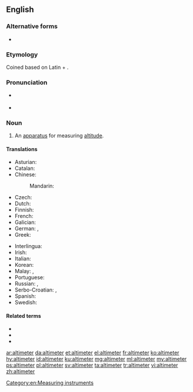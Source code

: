 ==English==

===Alternative forms===
* {{l|en|altimetre}} {{qualifier|nonstandard}}

===Etymology===
Coined based on Latin {{m|la|altus||high}} + {{m|en|meter}}.

===Pronunciation===
* {{a|UK}} {{enPR|əltĭmētər}}
* {{a|US}} {{enPR|əltəmētər}}

===Noun===
{{en-noun}}

# An [[apparatus]] for measuring [[altitude]].

====Translations====
{{trans-top|an apparatus for measuring altitude}}
* Asturian: {{t|ast|altímetru|m}}
* Catalan: {{t|ca|altímetre|m}}
* Chinese:
*: Mandarin: {{t|cmn|测高仪}}
* Czech: {{t|cs|výškoměr|m}}
* Dutch: {{t|nl|hoogtemeter|m}}
* Finnish: {{t|fi|korkeusmittari}}
* French: {{t+|fr|altimètre|m}}
* Galician: {{t|gl|altímetro|m}}
* German: {{t|de|Höhenmesser|m}}, {{t|de|Altimeter|n}}
* Greek: {{t+|el|υψόμετρο|n}}
{{trans-mid}}
* Interlingua: {{t|ia|altimetro}}
* Irish: {{t|ga|airdemhéadar|m}}
* Italian: {{t|it|altimetro|m}}
* Korean: {{t+|ko|고도계|tr=godoge|sc=Kore}}
* Malay: {{t|ms|jangka tinggi}}, {{t|ms|altimeter}}
* Portuguese: {{t+|pt|altímetro|m}}
* Russian: {{t+|ru|альтиме́тр|m}}, {{t+|ru|высотоме́р|m}}
* Serbo-Croatian: {{t+|sh|vȉsinomjēr|m}}, {{t+|sh|àltimetar|m}}
* Spanish: {{t+|es|altímetro|m}}
* Swedish: {{t|sv|höjdmätare|c}}
{{trans-bottom}}

====Related terms====
* {{l|en|altimetric}}
* {{l|en|altimetry}}
* {{l|en|absolute altimeter}}

[[Category:en:Measuring instruments]]

[[ar:altimeter]]
[[da:altimeter]]
[[et:altimeter]]
[[el:altimeter]]
[[fr:altimeter]]
[[ko:altimeter]]
[[hy:altimeter]]
[[id:altimeter]]
[[ku:altimeter]]
[[mg:altimeter]]
[[ml:altimeter]]
[[my:altimeter]]
[[ps:altimeter]]
[[pl:altimeter]]
[[sv:altimeter]]
[[ta:altimeter]]
[[tr:altimeter]]
[[vi:altimeter]]
[[zh:altimeter]]